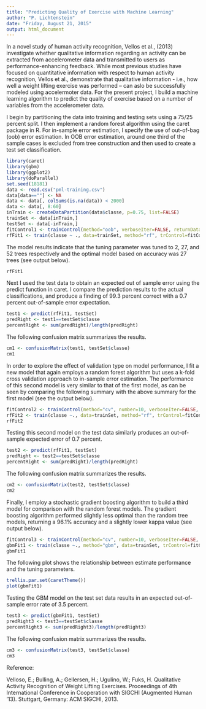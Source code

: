 ```yaml
---
title: "Predicting Quality of Exercise with Machine Learning"
author: "P. Lichtenstein"
date: "Friday, August 21, 2015"
output: html_document
---
```


In a novel study of human activity recognition, Vellos et al., (2013) investigate whether qualitative information regarding an activity can be extracted from accelerometer data and transmitted to users as performance-enhancing feedback. While most previous studies have focused on quantitative information with respect to human activity recognition, Vellos et al., demonstrate that qualitative information - i.e., how well a weight lifting exercise was performed -- can aslo be successfully modeled using accelermoter data. For the present project, I build a machine learning algorithm to predict the quality of exercise based on a number of variables from the accelerometer data.

I begin by partitioning the data into training and testing sets using a 75/25 percent split. I then implement a random forest algorithm using the caret package in R. For in-sample error estimation, I specify the use of out-of-bag (oob) error estimation. In OOB error estimation, around one third of the sample cases is excluded from tree construction and then used to create a test set classification. 

```r
library(caret)
library(gbm)
library(ggplot2)
library(doParallel)
set.seed(18181)
data <- read.csv("pml-training.csv")
data[data==""] <- NA
data <- data[, colSums(is.na(data)) < 2000]
data <- data[, 8:60]
inTrain <- createDataPartition(data$classe, p=0.75, list=FALSE)
trainSet <- data[inTrain,]
testSet <- data[-inTrain,]
fitControl1 <- trainControl(method="oob", verboseIter=FALSE, returnData=FALSE, classProbs=TRUE, allowParallel=TRUE)
rfFit1 <- train(classe ~ ., data=trainSet, method="rf", trControl=fitControl1, verbose=FALSE)
```

The model results indicate that the tuning parameter was tuned to 2, 27, and 52 trees respectively and the optimal model based on accuracy was 27 trees (see output below).

```r
rfFit1
```

Next I used the test data to obtain an expected out of sample error using the predict function in caret. I compare the prediction results to the actual classifications, and produce a finding of 99.3 percent correct with a 0.7 percent out-of-sample error expectation.

```r
test1 <- predict(rfFit1, testSet)
predRight <- test1==testSet$classe
percentRight <- sum(predRight)/length(predRight)
```

The following confusion matrix summarizes the results.

```r
cm1 <- confusionMatrix(test1, testSet$classe)
cm1
```

In order to explore the effect of validation type on model performance, I fit a new model that again employs a random forest algorithm but uses a k-fold cross validation approach to in-sample error estimation. The performance of this second model is very similar to that of the first model, as can be seen by comparing the following summary with the above summary for the first model (see the output below). 

```r
fitControl2 <- trainControl(method="cv", number=10, verboseIter=FALSE, returnData=FALSE, classProbs=TRUE, allowParallel=TRUE)
rfFit2 <- train(classe ~., data=trainSet, method="rf", trControl=fitControl2, verbose=FALSE)
rfFit2
```

Testing this second model on the test data similarly produces an out-of-sample expected error of 0.7 percent.

```r
test2 <- predict(rfFit1, testSet)
predRight <- test2==testSet$classe
percentRight <- sum(predRight)/length(predRight)
```

The following confusion matrix summarizes the results.

```r
cm2 <- confusionMatrix(test2, testSet$classe)
cm2
```

Finally, I employ a stochastic gradient boosting algorithm to build a third model for comparison with the random forest models. The gradient boosting algorithm performed slightly less optimal than the random tree models, returning a 96.1% accuracy and a slightly lower kappa value (see output below).

```r
fitControl3 <- trainControl(method="cv", number=10, verboseIter=FALSE, returnData=FALSE, classProbs=TRUE, allowParallel=TRUE)
gbmFit1 <- train(classe ~., method="gbm", data=trainSet, trControl=fitControl3, verbose=FALSE)
gbmFit1
```

The following plot shows the relationship between estimate performance and the tuning parameters.

```r
trellis.par.set(caretTheme())
plot(gbmFit1)
```

Testing the GBM model on the test set data results in an expected out-of-sample error rate of 3.5 percent.

```r
test3 <- predict(gbmFit1, testSet)
predRight3 <- test3==testSet$classe
percentRight3 <- sum(predRight3)/length(predRight3)
```

The following confusion matrix summarizes the results.

```r
cm3 <- confusionMatrix(test3, testSet$classe)
cm3
```

Reference:

Velloso, E.; Bulling, A.; Gellersen, H.; Ugulino, W.; Fuks, H. Qualitative Activity Recognition of Weight Lifting Exercises. Proceedings of 4th International Conference in Cooperation with SIGCHI (Augmented Human '13). Stuttgart, Germany: ACM SIGCHI, 2013.
